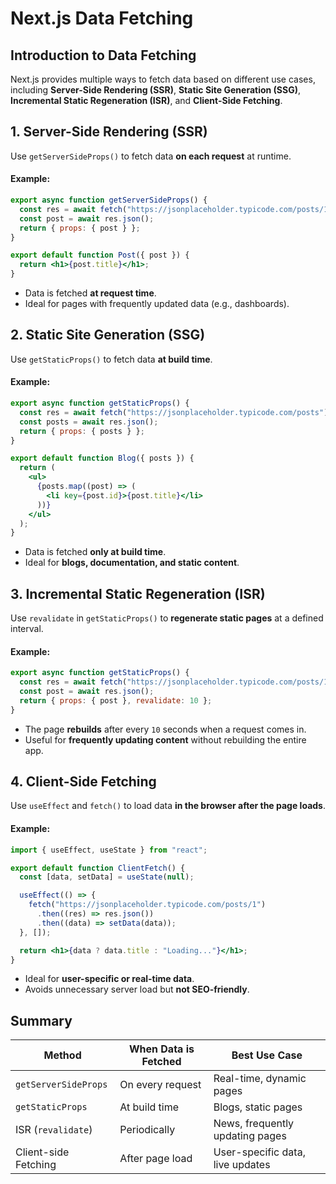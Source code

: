 # Next.js Data Fetching

## Introduction to Data Fetching

Next.js provides multiple ways to fetch data based on different use cases, including **Server-Side Rendering (SSR)**, **Static Site Generation (SSG)**, **Incremental Static Regeneration (ISR)**, and **Client-Side Fetching**.

## 1. Server-Side Rendering (SSR)

Use `getServerSideProps()` to fetch data **on each request** at runtime.

#### Example:

```jsx
export async function getServerSideProps() {
  const res = await fetch("https://jsonplaceholder.typicode.com/posts/1");
  const post = await res.json();
  return { props: { post } };
}

export default function Post({ post }) {
  return <h1>{post.title}</h1>;
}
```

- Data is fetched **at request time**.
- Ideal for pages with frequently updated data (e.g., dashboards).

## 2. Static Site Generation (SSG)

Use `getStaticProps()` to fetch data **at build time**.

#### Example:

```jsx
export async function getStaticProps() {
  const res = await fetch("https://jsonplaceholder.typicode.com/posts");
  const posts = await res.json();
  return { props: { posts } };
}

export default function Blog({ posts }) {
  return (
    <ul>
      {posts.map((post) => (
        <li key={post.id}>{post.title}</li>
      ))}
    </ul>
  );
}
```

- Data is fetched **only at build time**.
- Ideal for **blogs, documentation, and static content**.

## 3. Incremental Static Regeneration (ISR)

Use `revalidate` in `getStaticProps()` to **regenerate static pages** at a defined interval.

#### Example:

```jsx
export async function getStaticProps() {
  const res = await fetch("https://jsonplaceholder.typicode.com/posts/1");
  const post = await res.json();
  return { props: { post }, revalidate: 10 };
}
```

- The page **rebuilds** after every `10` seconds when a request comes in.
- Useful for **frequently updating content** without rebuilding the entire app.

## 4. Client-Side Fetching

Use `useEffect` and `fetch()` to load data **in the browser after the page loads**.

#### Example:

```jsx
import { useEffect, useState } from "react";

export default function ClientFetch() {
  const [data, setData] = useState(null);

  useEffect(() => {
    fetch("https://jsonplaceholder.typicode.com/posts/1")
      .then((res) => res.json())
      .then((data) => setData(data));
  }, []);

  return <h1>{data ? data.title : "Loading..."}</h1>;
}
```

- Ideal for **user-specific or real-time data**.
- Avoids unnecessary server load but **not SEO-friendly**.

## Summary

| Method                | When Data is Fetched | Best Use Case |
|-----------------------|---------------------|---------------|
| `getServerSideProps`  | On every request    | Real-time, dynamic pages |
| `getStaticProps`      | At build time       | Blogs, static pages |
| ISR (`revalidate`)    | Periodically        | News, frequently updating pages |
| Client-side Fetching  | After page load     | User-specific data, live updates |


